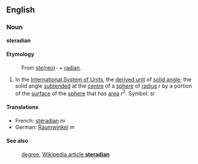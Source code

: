 ==English==
===Noun===
'''steradian'''

====Etymology====
:From [[stereo|ste(reo)]]- + [[radian]].

#In the [[International System of Units]], the [[derived unit]] of [[solid angle]]; the solid angle [[subtended]] at the [[centre]] of a [[sphere]] of [[radius]] ''r'' by a portion of the [[surface]] of the [[sphere]] that has [[area]] ''r''<sup>2</sup>.  Symbol: sr

====Translations====

*French: [[stéradian]] ''m''
*German: [[Raumwinkel]] ''m''

====See also====
:[[degree]], [[en:steradian|Wikipedia article '''steradian''']]